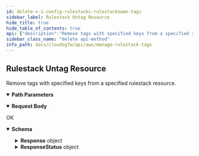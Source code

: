 ```yaml
---
id: delete-v-1-config-rulestacks-rulestackname-tags
sidebar_label: Rulestack Untag Resource
hide_title: true
hide_table_of_contents: true
api: {"description":"Remove tags with specified keys from a specified rulestack resource.\n","operationId":"delete-v1-config-rulestacks-rulestackname-tags","parameters":[{"description":"The name of the rulestack.\n","in":"path","name":"rulestackname","required":true,"schema":{"type":"string"}}],"requestBody":{"content":{"application/json":{"schema":{"additionalProperties":false,"properties":{"TagKeys":{"description":"Keys and values of the tags.\n","items":{"maxLength":128,"minLength":1,"pattern":"^.*$","type":"string"},"maxItems":50,"title":"Tagkeys","type":"array"}},"required":["TagKeys"],"title":"RulestackUntagResourceRequest","type":"object"}}}},"responses":{"200":{"content":{"application/json":{"schema":{"additionalProperties":false,"properties":{"Response":{"description":"The API call response.\n","additionalProperties":false,"properties":{"RuleStackName":{"description":"Name of the rulestack.\n","title":"Rulestackname","type":"string"},"TagKeys":{"description":"A unique identifier in the key-value pair.      \n","items":{"type":"string"},"title":"Tagkeys","type":"array"}},"title":"ResponseData","type":"object"},"ResponseStatus":{"description":"The API call response status.\n","additionalProperties":false,"properties":{"ErrorCode":{"default":0,"description":"Default value of a successful response is 0. Any other number indicates an error code.  \n\n400—HTTP bad request\n* InvalidOperationException—Operation failed because it is not valid. For example, when you delete an NGFW or rulestack in use.\n* InvalidRequestException—Operation failed due to invalid request. For example, unsupported parameter name or value in the request.\n* LimitExceededException—Operation failed due to violation in limit settings.\n* ResourceNotFoundException—Unable to locate a resource using the parameters you provided.\n* ThrottlingException—Operation failed due to throttling limitations.   \n\n500—Bad request \n* InternalServerError—Your request is valid but Cloud NGFW could not perform the operation due to a system issue.\n","title":"Errorcode","type":"integer"},"Reason":{"description":"The error description.            \n","title":"Reason","type":"string"}},"title":"Result","type":"object"}},"title":"RulestackUntagResourceResponse","type":"object"}}},"description":"OK"}},"tags":["ManageRulestackTags"],"method":"delete","path":"/v1/config/rulestacks/{rulestackname}/tags","servers":[{"url":"https://api.us-east-1.aws.cloudngfw.paloaltonetworks.com"}],"jsonRequestBodyExample":{"TagKeys":["string"]},"info":{"contact":{},"description":"Apply tags to help search and filter your rulestack resources.\n","title":"Manage Rulestack Tags","version":"1.0.0"},"postman":{"name":"Rulestack Untag Resource","description":{"content":"Remove tags with specified keys from a specified rulestack resource.\n","type":"text/plain"},"url":{"path":["v1","config","rulestacks",":rulestackname","tags"],"host":["{{baseUrl}}"],"query":[],"variable":[{"disabled":false,"description":{"content":"(Required) The name of the rulestack.\n","type":"text/plain"},"type":"any","value":"","key":"rulestackname"}]},"header":[{"key":"Content-Type","value":"application/json"},{"key":"Accept","value":"application/json"}],"method":"DELETE","body":{"mode":"raw","raw":"\"\"","options":{"raw":{"language":"json"}}}}}
sidebar_class_name: "delete api-method"
info_path: docs/cloudngfw/api/aws/manage-rulestack-tags
---
```



## Rulestack Untag Resource



Remove tags with specified keys from a specified rulestack resource.


<details style={{"marginBottom":"1rem"}} data-collapsed={false} open={true}><summary style={{}}><strong>Path Parameters</strong></summary><div><ul><ParamsItem className={"paramsItem"} param={{"description":"The name of the rulestack.\n","in":"path","name":"rulestackname","required":true,"schema":{"type":"string"}}}></ParamsItem></ul></div></details><MimeTabs><TabItem label={"application/json"} value={"application/json-schema"}><details style={{}} data-collapsed={false} open={true}><summary style={{"textAlign":"left"}}><strong>Request Body</strong></summary><div style={{"textAlign":"left","marginLeft":"1rem"}}></div><ul style={{"marginLeft":"1rem"}}><SchemaItem collapsible={false} name={"TagKeys"} required={true} schemaDescription={"Keys and values of the tags.\n"} schemaName={"string[]"} qualifierMessage={"**Possible values:** `<= 50`"} defaultValue={undefined}></SchemaItem></ul></details></TabItem></MimeTabs><div><ApiTabs><TabItem label={"200"} value={"200"}><div>

OK

</div><div><MimeTabs groupId={"mime-type"}><TabItem label={"application/json"} value={"application/json"}><SchemaTabs groupId={"schema-tabs"}><TabItem label={"Schema"} value={"Schema"}><details style={{}} data-collapsed={false} open={true}><summary style={{"textAlign":"left"}}><strong>Schema</strong></summary><div style={{"textAlign":"left","marginLeft":"1rem"}}></div><ul style={{"marginLeft":"1rem"}}><SchemaItem collapsible={true} className={"schemaItem"}><details style={{}}><summary style={{}}><strong>Response</strong><span style={{"opacity":"0.6"}}> object</span></summary><div style={{"marginLeft":"1rem"}}><div style={{"marginTop":".5rem","marginBottom":".5rem"}}>

The API call response.


</div><SchemaItem collapsible={false} name={"RuleStackName"} required={false} schemaDescription={"Name of the rulestack.\n"} schemaName={"Rulestackname"} qualifierMessage={undefined} defaultValue={undefined}></SchemaItem><SchemaItem collapsible={false} name={"TagKeys"} required={false} schemaDescription={"A unique identifier in the key-value pair.      \n"} schemaName={"string[]"} qualifierMessage={undefined} defaultValue={undefined}></SchemaItem></div></details></SchemaItem><SchemaItem collapsible={true} className={"schemaItem"}><details style={{}}><summary style={{}}><strong>ResponseStatus</strong><span style={{"opacity":"0.6"}}> object</span></summary><div style={{"marginLeft":"1rem"}}><div style={{"marginTop":".5rem","marginBottom":".5rem"}}>

The API call response status.


</div><SchemaItem collapsible={false} name={"ErrorCode"} required={false} schemaDescription={"Default value of a successful response is 0. Any other number indicates an error code.  \n\n400—HTTP bad request\n* InvalidOperationException—Operation failed because it is not valid. For example, when you delete an NGFW or rulestack in use.\n* InvalidRequestException—Operation failed due to invalid request. For example, unsupported parameter name or value in the request.\n* LimitExceededException—Operation failed due to violation in limit settings.\n* ResourceNotFoundException—Unable to locate a resource using the parameters you provided.\n* ThrottlingException—Operation failed due to throttling limitations.   \n\n500—Bad request \n* InternalServerError—Your request is valid but Cloud NGFW could not perform the operation due to a system issue.\n"} schemaName={"Errorcode"} qualifierMessage={undefined} defaultValue={0}></SchemaItem><SchemaItem collapsible={false} name={"Reason"} required={false} schemaDescription={"The error description.            \n"} schemaName={"Reason"} qualifierMessage={undefined} defaultValue={undefined}></SchemaItem></div></details></SchemaItem></ul></details></TabItem><TabItem label={"Example (from schema)"} value={"Example (from schema)"}><ResponseSamples responseExample={"{\n  \"Response\": {\n    \"RuleStackName\": \"string\",\n    \"TagKeys\": [\n      \"string\"\n    ]\n  },\n  \"ResponseStatus\": {\n    \"ErrorCode\": 0,\n    \"Reason\": \"string\"\n  }\n}"} language={"json"}></ResponseSamples></TabItem></SchemaTabs></TabItem></MimeTabs></div></TabItem></ApiTabs></div>
      